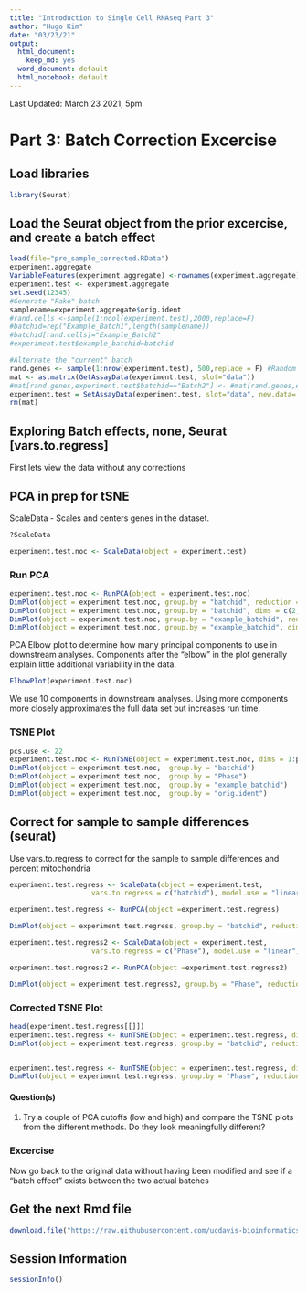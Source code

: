 ```yaml
---
title: "Introduction to Single Cell RNAseq Part 3"
author: "Hugo Kim"
date: "03/23/21"
output:
  html_document:
    keep_md: yes
  word_document: default
  html_notebook: default
---
```



Last Updated: March 23 2021, 5pm

# Part 3: Batch Correction Excercise


## Load libraries
```r
library(Seurat)
```

## Load the Seurat object from the prior excercise, and **create a batch effect**

```r
load(file="pre_sample_corrected.RData")
experiment.aggregate
VariableFeatures(experiment.aggregate) <-rownames(experiment.aggregate)
experiment.test <- experiment.aggregate
set.seed(12345)
#Generate "Fake" batch
samplename=experiment.aggregate$orig.ident
#rand.cells <-sample(1:ncol(experiment.test),2000,replace=F)
#batchid=rep("Example_Batch1",length(samplename))
#batchid[rand.cells]="Example_Batch2"
#experiment.test$example_batchid=batchid

#Alternate the "current" batch
rand.genes <- sample(1:nrow(experiment.test), 500,replace = F) #Random Selection of 500 genes
mat <- as.matrix(GetAssayData(experiment.test, slot="data"))
#mat[rand.genes,experiment.test$batchid=="Batch2"] <- #mat[rand.genes,experiment.test$batchid=="Batch2"] + 0.22 #increasing by .22
experiment.test = SetAssayData(experiment.test, slot="data", new.data= mat )
rm(mat)
```

## Exploring Batch effects, none, Seurat [vars.to.regress]

First lets view the data without any corrections

## PCA in prep for tSNE

ScaleData - Scales and centers genes in the dataset.
```r
?ScaleData
```


```r
experiment.test.noc <- ScaleData(object = experiment.test)
```

### Run PCA
```r
experiment.test.noc <- RunPCA(object = experiment.test.noc)
DimPlot(object = experiment.test.noc, group.by = "batchid", reduction = "pca")
DimPlot(object = experiment.test.noc, group.by = "batchid", dims = c(2,3), reduction = "pca")
DimPlot(object = experiment.test.noc, group.by = "example_batchid", reduction = "pca")
DimPlot(object = experiment.test.noc, group.by = "example_batchid", dims = c(2,3), reduction = "pca")

```

PCA Elbow plot to determine how many principal components to use in downstream analyses.  Components after the "elbow" in the plot generally explain little additional variability in the data.

```r
ElbowPlot(experiment.test.noc)
```

We use 10 components in downstream analyses. Using more components more closely approximates the full data set but increases run time.

### TSNE Plot
```r
pcs.use <- 22
experiment.test.noc <- RunTSNE(object = experiment.test.noc, dims = 1:pcs.use)
DimPlot(object = experiment.test.noc,  group.by = "batchid")
DimPlot(object = experiment.test.noc,  group.by = "Phase")
DimPlot(object = experiment.test.noc,  group.by = "example_batchid")
DimPlot(object = experiment.test.noc,  group.by = "orig.ident")
```

## Correct for sample to sample differences (seurat)

Use vars.to.regress to correct for the sample to sample differences and percent mitochondria
```r
experiment.test.regress <- ScaleData(object = experiment.test,
                    vars.to.regress = c("batchid"), model.use = "linear")

experiment.test.regress <- RunPCA(object =experiment.test.regress)

DimPlot(object = experiment.test.regress, group.by = "batchid", reduction = "pca")

experiment.test.regress2 <- ScaleData(object = experiment.test,
                    vars.to.regress = c("Phase"), model.use = "linear")

experiment.test.regress2 <- RunPCA(object =experiment.test.regress2)

DimPlot(object = experiment.test.regress2, group.by = "Phase", reduction = "pca")
```

### Corrected TSNE Plot
```r
head(experiment.test.regress[[]])
experiment.test.regress <- RunTSNE(object = experiment.test.regress, dims.use = 1:pcs.use)
DimPlot(object = experiment.test.regress, group.by = "batchid", reduction = "tsne")


experiment.test.regress <- RunTSNE(object = experiment.test.regress, dims.use = 1:pcs.use)
DimPlot(object = experiment.test.regress, group.by = "Phase", reduction = "tsne")

```

#### Question(s)

1. Try a couple of PCA cutoffs (low and high) and compare the TSNE plots from the different methods.  Do they look meaningfully different?

### Excercise

Now go back to the original data without having been modified and see if a "batch effect" exists between the two actual batches

## Get the next Rmd file
```r
download.file("https://raw.githubusercontent.com/ucdavis-bioinformatics-training/2021-March-Single-Cell-RNA-Seq-Analysis/master/data_analysis/scRNA_Workshop-PART4.Rmd", "scRNA_Workshop-PART4.Rmd")
```

## Session Information
```r
sessionInfo()
```
